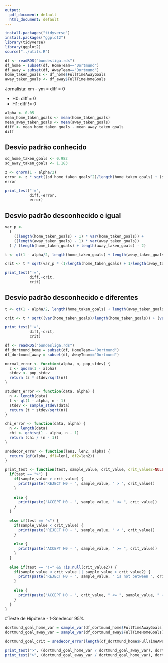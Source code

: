```yaml
---
output:
  pdf_document: default
  html_document: default
---
```


```r
install.packages("tidyverse")
install.packages("ggplot2")
library(tidyverse)
library(ggplot2)
source("../utils.R")
```

```r
df <- readRDS("bundesliga.rds")
df_home = subset(df, HomeTeam=="Dortmund")
df_away = subset(df, AwayTeam=="Dortmund")
home_taken_goals <- df_home$FullTimeAwayGoals
away_taken_goals <- df_away$FullTimeHomeGoals
```

Jornalista: xm - ym = diff = 0

 - H0: diff = 0
 - H1: diff != 0

```r
alpha <- 0.05
mean_home_taken_goals <- mean(home_taken_goals)
mean_away_taken_goals <- mean(away_taken_goals)
diff <- mean_home_taken_goals - mean_away_taken_goals
diff
```

## Desvio padrão conhecido

```r
sd_home_taken_goals <- 0.982
sd_away_taken_goals <- 1.183

z <- qnorm(1 - alpha/2)
error <- z * sqrt((sd_home_taken_goals^2)/length(home_taken_goals) + (sd_away_taken_goals^2)/length(away_taken_goals))
error
```

```r
print_test("!=",
           diff,-error,
           error)

```

## Desvio padrão desconhecido e igual

```r
var_p <-
  (
    ((length(home_taken_goals) - 1) * var(home_taken_goals)) +
    ((length(away_taken_goals) - 1) * var(away_taken_goals))
  ) / (length(home_taken_goals) + length(away_taken_goals) - 2)

t <- qt(1 - alpha/2, length(home_taken_goals) + length(away_taken_goals) - 2)

crit <- t * sqrt(var_p * (1/length(home_taken_goals) + 1/length(away_taken_goals)))
```

```r
print_test("!=",
           diff,-crit,
           crit)
```

## Desvio padrão desconhecido e diferentes
```r
t <- qt(1 - alpha/2, length(home_taken_goals) + length(away_taken_goals) - 2)

crit <- t * sqrt((var(home_taken_goals)/length(home_taken_goals)) + (var(away_taken_goals)/length(away_taken_goals)))
```

```r
print_test("!=",
           diff,-crit,
           crit)
```

```r
df <- readRDS("bundesliga.rds")
df_dortmund_home = subset(df, HomeTeam=="Dortmund")
df_dortmund_away = subset(df, AwayTeam=="Dortmund")
```

```r
normal_error <- function(alpha, n, pop_stdev) {
  z <- qnorm(1 - alpha)
  stdev <- pop_stdev
  return (z * stdev/sqrt(n))
}
```

```r
student_error <- function(data, alpha) {
  n <- length(data)
  t <- qt(1 - alpha, n - 1)
  stdev <- sample_stdev(data)
  return (t * stdev/sqrt(n))
}
```

```r
chi_error <- function(data, alpha) {
  n <- length(data)
  chi <- qchisq(1 - alpha, n - 1)
  return (chi / (n - 1))
}
```

```r
snedecor_error <- function(len1, len2, alpha) {
  return (qf(alpha, df1=len1, df2=len2))
}
```

```r
print_test <- function(test, sample_value, crit_value, crit_value2=NULL) {
  if(test == ">") {
    if(sample_value > crit_value) {
      print(paste("REJECT H0 - ", sample_value, " > ", crit_value))
    }
    
    else {
      print(paste("ACCEPT H0 - ", sample_value, " <= ", crit_value))
    }
  }
  
  else if(test == "<") {
    if(sample_value < crit_value) {
      print(paste("REJECT H0 - ", sample_value, " < ", crit_value))
    }
    
    else {
      print(paste("ACCEPT H0 - ", sample_value, " >= ", crit_value))
    }
  }
  
  else if(test == "!=" && !is.null(crit_value2)) {
    if(sample_value < crit_value || sample_value > crit_value2) {
      print(paste("REJECT H0 - ", sample_value, " is not between ", crit_value, " and ", crit_value2))
    }
    
    else {
      print(paste("ACCEPT H0 - ", crit_value, " <= ", sample_value, " <= ", crit_value2))
    }
  }
}
```

#Teste de Hipótese - f-Snedecor 95%
```r
dortmund_goal_home_var = sample_var(df_dortmund_home$FullTimeAwayGoals)
dortmund_goal_away_var = sample_var(df_dortmund_away$FullTimeHomeGoals)

dortmund_goal_crit = snedecor_error(length(df_dortmund_home$FullTimeAwayGoals), length(df_dortmund_away$FullTimeHomeGoals), 0.05)

print_test(">", (dortmund_goal_home_var / dortmund_goal_away_var), dortmund_goal_crit)
print_test(">", (dortmund_goal_away_var / dortmund_goal_home_var), dortmund_goal_crit)
```